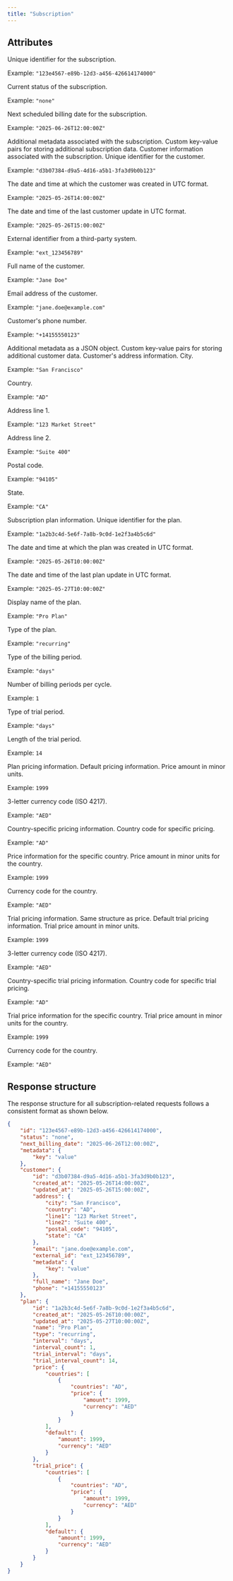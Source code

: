 ```yaml
---
title: "Subscription"
---
```


## Attributes

<ResponseField name="id" type="string">
Unique identifier for the subscription.

Example: `"123e4567-e89b-12d3-a456-426614174000"`
</ResponseField>

<ResponseField name="status" type="string">
Current status of the subscription.

Example: `"none"`
</ResponseField>

<ResponseField name="next_billing_date" type="string">
Next scheduled billing date for the subscription.

Example: `"2025-06-26T12:00:00Z"`
</ResponseField>

<ResponseField name="metadata" type="object">
Additional metadata associated with the subscription.

<Expandable title="Subscription metadata properties">
<ResponseField name="{key}" type="string">
Custom key-value pairs for storing additional subscription data.
</ResponseField>
</Expandable>
</ResponseField>

<ResponseField name="customer" type="object">
Customer information associated with the subscription.

<Expandable title="Customer properties">
<ResponseField name="id" type="string">
Unique identifier for the customer.

Example: `"d3b07384-d9a5-4d16-a5b1-3fa3d9b0b123"`
</ResponseField>

<ResponseField name="created_at" type="string">
The date and time at which the customer was created in UTC format.

Example: `"2025-05-26T14:00:00Z"`
</ResponseField>

<ResponseField name="updated_at" type="string">
The date and time of the last customer update in UTC format.

Example: `"2025-05-26T15:00:00Z"`
</ResponseField>

<ResponseField name="external_id" type="string">
External identifier from a third-party system.

Example: `"ext_123456789"`
</ResponseField>

<ResponseField name="full_name" type="string">
Full name of the customer.

Example: `"Jane Doe"`
</ResponseField>

<ResponseField name="email" type="string">
Email address of the customer.

Example: `"jane.doe@example.com"`
</ResponseField>

<ResponseField name="phone" type="string">
Customer's phone number.

Example: `"+14155550123"`
</ResponseField>

<ResponseField name="metadata" type="object">
Additional metadata as a JSON object.

<Expandable title="Customer metadata properties">
<ResponseField name="{key}" type="string">
Custom key-value pairs for storing additional customer data.
</ResponseField>
</Expandable>
</ResponseField>

<ResponseField name="address" type="object">
Customer's address information.

<Expandable title="Address properties">
<ResponseField name="city" type="string">
City.

Example: `"San Francisco"`
</ResponseField>

<ResponseField name="country" type="string">
Country.

Example: `"AD"`
</ResponseField>

<ResponseField name="line1" type="string">
Address line 1.

Example: `"123 Market Street"`
</ResponseField>

<ResponseField name="line2" type="string">
Address line 2.

Example: `"Suite 400"`
</ResponseField>

<ResponseField name="postal_code" type="string">
Postal code.

Example: `"94105"`
</ResponseField>

<ResponseField name="state" type="string">
State.

Example: `"CA"`
</ResponseField>
</Expandable>
</ResponseField>
</Expandable>
</ResponseField>

<ResponseField name="plan" type="object">
Subscription plan information.

<Expandable title="Plan properties">
<ResponseField name="id" type="string">
Unique identifier for the plan.

Example: `"1a2b3c4d-5e6f-7a8b-9c0d-1e2f3a4b5c6d"`
</ResponseField>

<ResponseField name="created_at" type="string">
The date and time at which the plan was created in UTC format.

Example: `"2025-05-26T10:00:00Z"`
</ResponseField>

<ResponseField name="updated_at" type="string">
The date and time of the last plan update in UTC format.

Example: `"2025-05-27T10:00:00Z"`
</ResponseField>

<ResponseField name="name" type="string">
Display name of the plan.

Example: `"Pro Plan"`
</ResponseField>

<ResponseField name="type" type="string">
Type of the plan.

Example: `"recurring"`
</ResponseField>

<ResponseField name="interval" type="string">
Type of the billing period.

Example: `"days"`
</ResponseField>

<ResponseField name="interval_count" type="integer">
Number of billing periods per cycle.

Example: `1`
</ResponseField>

<ResponseField name="trial_interval" type="string">
Type of trial period.

Example: `"days"`
</ResponseField>

<ResponseField name="trial_interval_count" type="integer">
Length of the trial period.

Example: `14`
</ResponseField>

<ResponseField name="price" type="object">
Plan pricing information.

<Expandable title="Price properties">
<ResponseField name="default" type="object">
Default pricing information.

<Expandable title="Default price properties">
<ResponseField name="amount" type="integer">
Price amount in minor units.

Example: `1999`
</ResponseField>

<ResponseField name="currency" type="string">
3-letter currency code (ISO 4217).

Example: `"AED"`
</ResponseField>
</Expandable>
</ResponseField>

<ResponseField name="countries" type="array">
Country-specific pricing information.

<Expandable title="Country price properties">
<ResponseField name="countries" type="string">
Country code for specific pricing.

Example: `"AD"`
</ResponseField>

<ResponseField name="price" type="object">
Price information for the specific country.

<Expandable title="Country-specific price properties">
<ResponseField name="amount" type="integer">
Price amount in minor units for the country.

Example: `1999`
</ResponseField>

<ResponseField name="currency" type="string">
Currency code for the country.

Example: `"AED"`
</ResponseField>
</Expandable>
</ResponseField>
</Expandable>
</ResponseField>
</Expandable>
</ResponseField>

<ResponseField name="trial_price" type="object">
Trial pricing information. Same structure as price.

<Expandable title="Trial price properties">
<ResponseField name="default" type="object">
Default trial pricing information.

<Expandable title="Default trial price properties">
<ResponseField name="amount" type="integer">
Trial price amount in minor units.

Example: `1999`
</ResponseField>

<ResponseField name="currency" type="string">
3-letter currency code (ISO 4217).

Example: `"AED"`
</ResponseField>
</Expandable>
</ResponseField>

<ResponseField name="countries" type="array">
Country-specific trial pricing information.

<Expandable title="Country trial price properties">
<ResponseField name="countries" type="string">
Country code for specific trial pricing.

Example: `"AD"`
</ResponseField>

<ResponseField name="price" type="object">
Trial price information for the specific country.

<Expandable title="Country-specific trial price properties">
<ResponseField name="amount" type="integer">
Trial price amount in minor units for the country.

Example: `1999`
</ResponseField>

<ResponseField name="currency" type="string">
Currency code for the country.

Example: `"AED"`
</ResponseField>
</Expandable>
</ResponseField>
</Expandable>
</ResponseField>
</Expandable>
</ResponseField>
</Expandable>
</ResponseField>

## Response structure

<Expandable title="Subscription Response Example">
The response structure for all subscription-related requests follows a consistent format as shown below.

```json
{
    "id": "123e4567-e89b-12d3-a456-426614174000",
    "status": "none",
    "next_billing_date": "2025-06-26T12:00:00Z",
    "metadata": {
        "key": "value"
    },
    "customer": {
        "id": "d3b07384-d9a5-4d16-a5b1-3fa3d9b0b123",
        "created_at": "2025-05-26T14:00:00Z",
        "updated_at": "2025-05-26T15:00:00Z",
        "address": {
            "city": "San Francisco",
            "country": "AD",
            "line1": "123 Market Street",
            "line2": "Suite 400",
            "postal_code": "94105",
            "state": "CA"
        },
        "email": "jane.doe@example.com",
        "external_id": "ext_123456789",
        "metadata": {
            "key": "value"
        },
        "full_name": "Jane Doe",
        "phone": "+14155550123"
    },
    "plan": {
        "id": "1a2b3c4d-5e6f-7a8b-9c0d-1e2f3a4b5c6d",
        "created_at": "2025-05-26T10:00:00Z",
        "updated_at": "2025-05-27T10:00:00Z",
        "name": "Pro Plan",
        "type": "recurring",
        "interval": "days",
        "interval_count": 1,
        "trial_interval": "days",
        "trial_interval_count": 14,
        "price": {
            "countries": [
                {
                    "countries": "AD",
                    "price": {
                        "amount": 1999,
                        "currency": "AED"
                    }
                }
            ],
            "default": {
                "amount": 1999,
                "currency": "AED"
            }
        },
        "trial_price": {
            "countries": [
                {
                    "countries": "AD",
                    "price": {
                        "amount": 1999,
                        "currency": "AED"
                    }
                }
            ],
            "default": {
                "amount": 1999,
                "currency": "AED"
            }
        }
    }
}
```
</Expandable>
